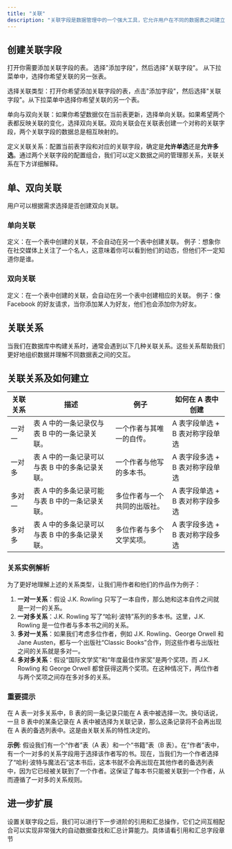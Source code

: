 ```yaml
---
title: "关联"
description: "关联字段是数据管理中的一个强大工具，它允许用户在不同的数据表之间建立关系。通过关联字段，用户可以轻松地在当前表中插入其他表中的记录，并快速查看和跳转至关联的数据表。"
---
```


## 创建关联字段

打开你需要添加关联字段的表。 选择"添加字段"，然后选择"关联字段"。 从下拉菜单中，选择你希望关联的另一张表。

选择关联类型：打开你希望添加关联字段的表，点击"添加字段"，然后选择"关联字段"。从下拉菜单中选择你希望关联的另一个表。

单向与双向关联：如果你希望数据仅在当前表更新，选择单向关联。如果希望两个表都反映关联的变化，选择双向关联。双向关联会在关联表创建一个对称的关联字段，两个关联字段的数据总是相互映射的。

定义关联关系：配置当前表字段和对应的关联字段，确定是**允许单选**还是**允许多选**。通过两个关联字段的配置组合，我们可以定义数据之间的管理那关系，关联关系在下方详细解释。

## 单、双向关联

用户可以根据需求选择是否创建双向关联。

### 单向关联

定义：在一个表中创建的关联，不会自动在另一个表中创建关联。 例子：想象你在社交媒体上关注了一个名人，这意味着你可以看到他们的动态，但他们不一定知道你是谁。

### 双向关联

定义：在一个表中创建的关联，会自动在另一个表中创建相应的关联。 例子：像 Facebook 的好友请求，当你添加某人为好友，他们也会添加你为好友。

## 关联关系

当我们在数据库中构建关系时，通常会遇到以下几种关联关系。这些关系帮助我们更好地组织数据并理解不同数据表之间的交互。

## 关联关系及如何建立
| 关联关系 | 描述                         | 例子             | 如何在 A 表中创建          |
| ---- | -------------------------- | -------------- | ------------------- |
| 一对一  | 表 A 中的一条记录仅与表 B 中的一条记录关联。  | 一个作者与其唯一的自传。   | A 表字段单选 + B 表对称字段单选 |
| 一对多  | 表 A 中的一条记录可以与表 B 中的多条记录关联。 | 一个作者与他写的多本书。   | A 表字段多选 + B 表对称字段单选 |
| 多对一  | 表 A 中的多条记录可能与表 B 中的一条记录关联。 | 多位作者与一个共同的出版社。 | A 表字段单选 + B 表对称字段多选 |
| 多对多  | 表 A 中的多条记录可以与表 B 中的多条记录关联。 | 多位作者与多个文学奖项。   | A 表字段多选 + B 表对称字段多选 |

### 关系实例解析

为了更好地理解上述的关系类型，让我们用作者和他们的作品作为例子：

1. **一对一关系**：假设 J.K. Rowling 只写了一本自传，那么她和这本自传之间就是一对一的关系。
2. **一对多关系**：J.K. Rowling 写了“哈利·波特”系列的多本书。这里，J.K. Rowling 是一位作者与多本书之间的关系。
3. **多对一关系**：如果我们考虑多位作者，例如 J.K. Rowling、George Orwell 和 Jane Austen，都与一个出版社“Classic Books”合作，则这些作者与出版社之间的关系就是多对一。
4. **多对多关系**：假设“国际文学奖”和“年度最佳作家奖”是两个奖项，而 J.K. Rowling 和 George Orwell 都曾获得这两个奖项。在这种情况下，两位作者与两个奖项之间存在多对多的关系。

### 重要提示

在 A 表一对多关系中，B 表的同一条记录只能在 A 表中被选择一次。换句话说，一旦 B 表中的某条记录在 A 表中被选择为关联记录，那么这条记录将不会再出现在 A 表的备选列表中。这是由关联关系的特性决定的。

**示例**: 假设我们有一个“作者”表（A 表）和一个“书籍”表（B 表）。在“作者”表中，有一个一对多的关系字段用于选择该作者写的书。现在，当我们为一个作者选择了“哈利·波特与魔法石”这本书后，这本书就不会再出现在其他作者的备选列表中，因为它已经被关联到了一个作者。这保证了每本书只能被关联到一个作者，从而遵循了一对多的关系规则。

## 进一步扩展

设置关联字段之后，我们可以进行下一步进阶的引用和汇总操作，它们之间互相配合可以实现非常强大的自动数据查找和汇总计算能力。具体请看引用和汇总字段章节
